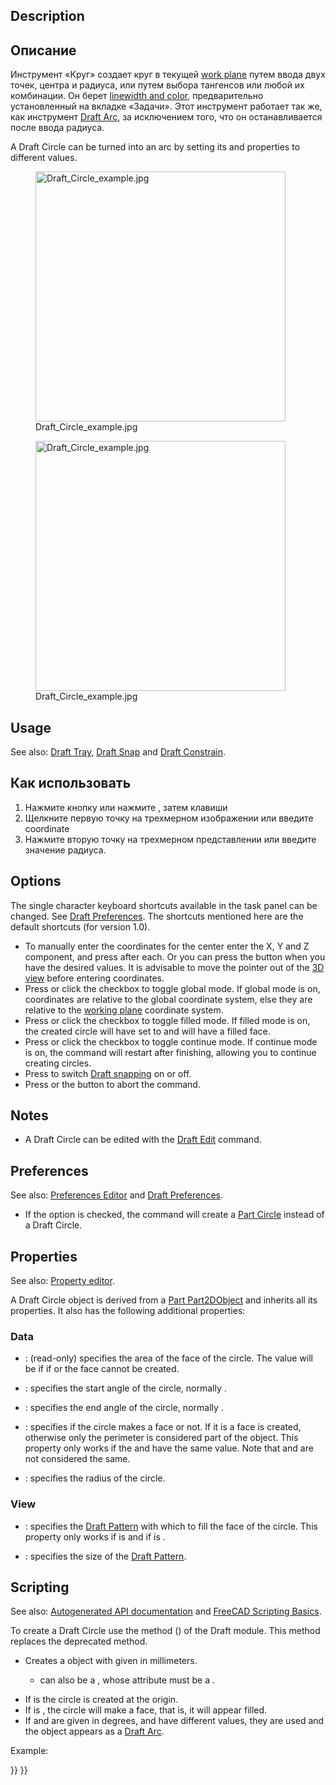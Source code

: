 <languages/>

{{Docnav
|[[Draft_Arc_3Points|Arc 3Points]]
|[[Draft_Ellipse|Ellipse]]
|[[Draft_Workbench|Draft]]
|IconL=Draft_Arc_3Points.svg
|IconR=Draft_Ellipse.svg
|IconC=Workbench_Draft.svg
}}

<div class="mw-translate-fuzzy">
{{GuiCommand/ru
|Name=Draft Circle
|Name/ru=Draft Circle
|MenuLocation=Черчение → Окружность
|Workbenches=[[Draft_Workbench/ru|Draft]], [[Arch_Workbench/ru|Arch]]
|Shortcut={{KEY|C}} {{KEY|I}}
|SeeAlso=[[Draft Arc/ru|Дуга]]
}}
</div>

==Description== 

<div class="mw-translate-fuzzy">
== Описание ==
Инструмент «Круг» создает круг в текущей [[Draft SelectPlane|work plane]]  путем ввода двух точек, центра и радиуса, или путем выбора тангенсов или любой их комбинации. Он берет  [[Draft Linestyle|linewidth and color]], предварительно установленный на вкладке «Задачи». Этот инструмент работает так же, как инструмент [[Draft Arc]], за исключением того, что он останавливается после ввода радиуса.
</div>

A Draft Circle can be turned into an arc by setting its {{PropertyData|First Angle}} and {{PropertyData|Last Angle}} properties to different values.

[[Image:Draft_Circle_example.jpg|400px]]
<div class="mw-translate-fuzzy">
[[Image:Draft_Circle_example.jpg|400px]]
</div>

==Usage== 

See also: [[Draft_Tray|Draft Tray]], [[Draft_Snap|Draft Snap]] and [[Draft_Constrain|Draft Constrain]].

<div class="mw-translate-fuzzy">
== Как использовать ==
# Нажмите кнопку {{KEY|[[Image:Draft Circle.png|16px]] [[Draft Circle|Draft Circle]]}}  или нажмите {{KEY | C}}, затем клавиши {{KEY | I}}
# Щелкните первую точку на трехмерном изображении или введите coordinate
# Нажмите вторую точку на трехмерном представлении или введите значение радиуса.
</div>

==Options==

The single character keyboard shortcuts available in the task panel can be changed. See [[Draft_Preferences|Draft Preferences]]. The shortcuts mentioned here are the default shortcuts (for version 1.0).

* To manually enter the coordinates for the center enter the X, Y and Z component, and press {{KEY|Enter}} after each. Or you can press the {{Button|[[Image:Draft_AddPoint.svg|16px]] Enter point}} button when you have the desired values. It is advisable to move the pointer out of the [[3D_view|3D view]] before entering coordinates.
* Press {{KEY|G}} or click the {{MenuCommand|Global}} checkbox to toggle global mode. If global mode is on, coordinates are relative to the global coordinate system, else they are relative to the [[Draft_SelectPlane|working plane]] coordinate system.
* Press {{KEY|F}} or click the {{MenuCommand|Filled}} checkbox to toggle filled mode. If filled mode is on, the created circle will have {{PropertyData|Make Face}} set to {{TRUE}} and will have a filled face.
* Press {{KEY|N}} or click the {{MenuCommand|Continue}} checkbox to toggle continue mode. If continue mode is on, the command will restart after finishing, allowing you to continue creating circles.
* Press {{KEY|S}} to switch [[Draft_Snap|Draft snapping]] on or off.
* Press {{KEY|Esc}} or the {{Button|Close}} button to abort the command.

==Notes==

* A Draft Circle can be edited with the [[Draft_Edit|Draft Edit]] command.

==Preferences==

See also: [[Preferences_Editor|Preferences Editor]] and [[Draft_Preferences|Draft Preferences]].

* If the {{MenuCommand|Edit → Preferences... → Draft → General → Create Part primitives if possible}} option is checked, the command will create a [[Part_Circle|Part Circle]] instead of a Draft Circle.

==Properties==

See also: [[Property_editor|Property editor]].

A Draft Circle object is derived from a [[Part_Part2DObject|Part Part2DObject]] and inherits all its properties. It also has the following additional properties:

===Data===

{{TitleProperty|Draft}}

* {{PropertyData|Area|Area}}: (read-only) specifies the area of the face of the circle. The value will be {{value|0.0}} if {{PropertyData|Make Face}} if {{FALSE}} or the face cannot be created.
* {{PropertyData|First Angle|Angle}}: specifies the start angle of the circle, normally {{value|0&#176;}}.
* {{PropertyData|Last Angle|Angle}}: specifies the end angle of the circle, normally {{value|0&#176;}}.
* {{PropertyData|Make Face|Bool}}: specifies if the circle makes a face or not. If it is {{TRUE}} a face is created, otherwise only the perimeter is considered part of the object. This property only works if the {{PropertyData|First Angle}} and {{PropertyData|Last Angle}} have the same value. Note that {{value|0&#176;}} and {{value|360&#176;}} are not considered the same.
* {{PropertyData|Radius|Length}}: specifies the radius of the circle.

===View===

{{TitleProperty|Draft}}

* {{PropertyView|Pattern|Enumeration}}: specifies the [[Draft_Pattern|Draft Pattern]] with which to fill the face of the circle. This property only works if {{PropertyData|Make Face}} is {{TRUE}} and if {{PropertyView|Display Mode}} is {{value|Flat Lines}}.
* {{PropertyView|Pattern Size|Float}}: specifies the size of the [[Draft_Pattern|Draft Pattern]].

==Scripting==

See also: [https://freecad.github.io/SourceDoc/ Autogenerated API documentation] and [[FreeCAD Scripting Basics|FreeCAD Scripting Basics]].

To create a Draft Circle use the {{incode|make_circle}} method ({{Version|0.19}}) of the Draft module. This method replaces the deprecated {{incode|makeCircle}} method.

{{Code|code=
circle = make_circle(radius, placement=None, face=None, startangle=None, endangle=None, support=None)
circle = make_circle(Part.Edge, placement=None, face=None, startangle=None, endangle=None, support=None)
}}

* Creates a {{incode|circle}} object with given {{incode|radius}} in millimeters.
** {{incode|radius}} can also be a {{incode|Part.Edge}}, whose {{incode|Curve}} attribute must be a {{incode|Part.Circle}}.
* If {{incode|placement}} is {{incode|None}} the circle is created at the origin.
* If {{incode|face}} is {{incode|True}}, the circle will make a face, that is, it will appear filled.
* If {{incode|startangle}} and {{incode|endangle}} are given in degrees, and have different values, they are used and the object appears as a [[Draft Arc|Draft Arc]].

Example:
{{Code|code=
import FreeCAD as App
import Draft

doc = App.newDocument()

circle1 = Draft.make_circle(200)

zaxis = App.Vector(0, 0, 1)
p2 = App.Vector(1000, 1000, 0)
place2 = App.Placement(p2, App.Rotation(zaxis, 0))
circle2 = Draft.make_circle(500, placement=place2)

p3 = App.Vector(-1000, -1000, 0)
place3 = App.Placement(p3, App.Rotation(zaxis, 0))
circle3 = Draft.make_circle(750, placement=place3)

doc.recompute()
}}


{{Docnav
|[[Draft_Arc_3Points|Arc 3Points]]
|[[Draft_Ellipse|Ellipse]]
|[[Draft_Workbench|Draft]]
|IconL=Draft_Arc_3Points.svg
|IconR=Draft_Ellipse.svg
|IconC=Workbench_Draft.svg
}}

{{Draft Tools navi{{#translation:}}}}
{{Userdocnavi{{#translation:}}}}